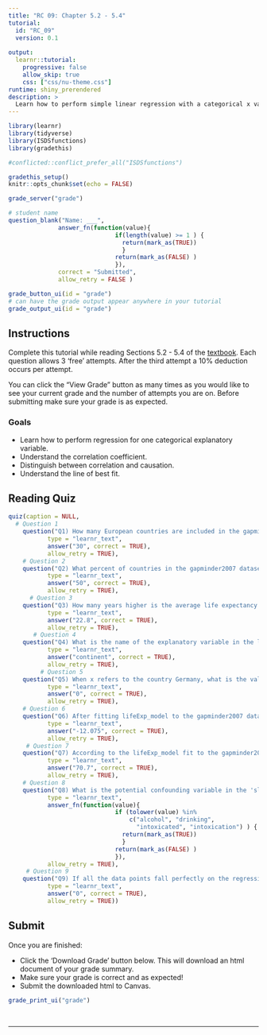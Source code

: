 ```yaml
---
title: "RC 09: Chapter 5.2 - 5.4"
tutorial:
  id: "RC_09"
  version: 0.1
  
output:
  learnr::tutorial:
    progressive: false
    allow_skip: true
    css: ["css/nu-theme.css"]
runtime: shiny_prerendered
description: >
  Learn how to perform simple linear regression with a categorical x variable.
---
```



```r
library(learnr)
library(tidyverse)
library(ISDSfunctions)
library(gradethis)

#conflicted::conflict_prefer_all("ISDSfunctions")

gradethis_setup()
knitr::opts_chunk$set(echo = FALSE)
```


```r
grade_server("grade")
```

```r
# student name
question_blank("Name: ___",
              answer_fn(function(value){
                              if(length(value) >= 1 ) {
                                return(mark_as(TRUE))
                                }
                              return(mark_as(FALSE) )
                              }),
              correct = "Submitted",
              allow_retry = FALSE )
```

```r
grade_button_ui(id = "grade")
# can have the grade output appear anywhere in your tutorial
grade_output_ui(id = "grade")
```


## Instructions

Complete this tutorial while reading Sections 5.2 - 5.4 of the [textbook](https://nustat.github.io/intro-stat-data-sci/05-regression.html). Each question allows 3 'free' attempts. After the third attempt a 10% deduction occurs per attempt.

You can click the "View Grade" button as many times as you would like to see your current grade and the number of attempts you are on. Before submitting make sure your grade is as expected.

### Goals

-   Learn how to perform regression for one categorical explanatory variable.
-   Understand the correlation coefficient.
-   Distinguish between correlation and causation.
-   Understand the line of best fit.


## Reading Quiz

```r
quiz(caption = NULL,
  # Question 1
    question("Q1) How many European countries are included in the gapminder 2007 dataset?", 
           type = "learnr_text",
           answer("30", correct = TRUE),
           allow_retry = TRUE),
    # Question 2
    question("Q2) What percent of countries in the gapminder2007 dataset have a life expectancy of less than 71.94?", 
           type = "learnr_text",
           answer("50", correct = TRUE),
           allow_retry = TRUE), 
      # Question 3
    question("Q3) How many years higher is the average life expectancy in Europe as compared to Africa? Round to 1 decimal place.", 
           type = "learnr_text",
           answer("22.8", correct = TRUE),
           allow_retry = TRUE),
       # Question 4
    question("Q4) What is the name of the explanatory variable in the lifeExp_model?", 
           type = "learnr_text",
           answer("continent", correct = TRUE),
           allow_retry = TRUE),
         # Question 5
    question("Q5) When x refers to the country Germany, what is the value of the indicator function $1_{Amer}(x)$?", 
           type = "learnr_text",
           answer("0", correct = TRUE),
           allow_retry = TRUE),
    # Question 6
    question("Q6) After fitting lifeExp_model to the gapminder2007 dataset, what is the value of $y - \\hat{y}$ for the country Angola? Round to 3 decimal places.", 
           type = "learnr_text",
           answer("-12.075", correct = TRUE),
           allow_retry = TRUE),
     # Question 7
    question("Q7) According to the lifeExp_model fit to the gapminder2007 dataset, what is the estimated life expectancy for the country Bangladesh? Round to 1 decimal place.", 
           type = "learnr_text",
           answer("70.7", correct = TRUE),
           allow_retry = TRUE),  
    # Question 8
    question("Q8) What is the potential confounding variable in the 'sleeping with shoes on' and 'waking up with a headache' example?", 
           type = "learnr_text",
           answer_fn(function(value){
                              if (tolower(value) %in% 
                                  c("alcohol", "drinking", 
                                    "intoxicated", "intoxication") ) {
                                return(mark_as(TRUE))
                                }
                              return(mark_as(FALSE) )
                              }),
           allow_retry = TRUE),  
     # Question 9
    question("Q9) If all the data points fall perfectly on the regression line, what would be the value of $\\sum_{i=1}^{n} (y_i - \\hat{y}_i)^2$?", 
           type = "learnr_text",
           answer("0", correct = TRUE),
           allow_retry = TRUE))


```

## Submit

Once you are finished:

-   Click the 'Download Grade' button below. This will download an html document of your grade summary.
-   Make sure your grade is correct and as expected!
-   Submit the downloaded html to Canvas.

```r
grade_print_ui("grade")
```

<br>
<hr /> 
<br>

<!-- ```{r} -->
<!-- bootstrapPage( -->
<!--      div(style="display:inline-block",  -->
<!--          strong("Optional:") ), -->
<!--      div(style="display:inline-block", -->
<!--          print_ui("Print", label = "full reading check") ), -->
<!--      div(style="display:inline-block",  -->
<!--          p("for your own review and records.") )  -->
<!--      ) -->
<!-- ``` -->
<!-- <hr />  -->
